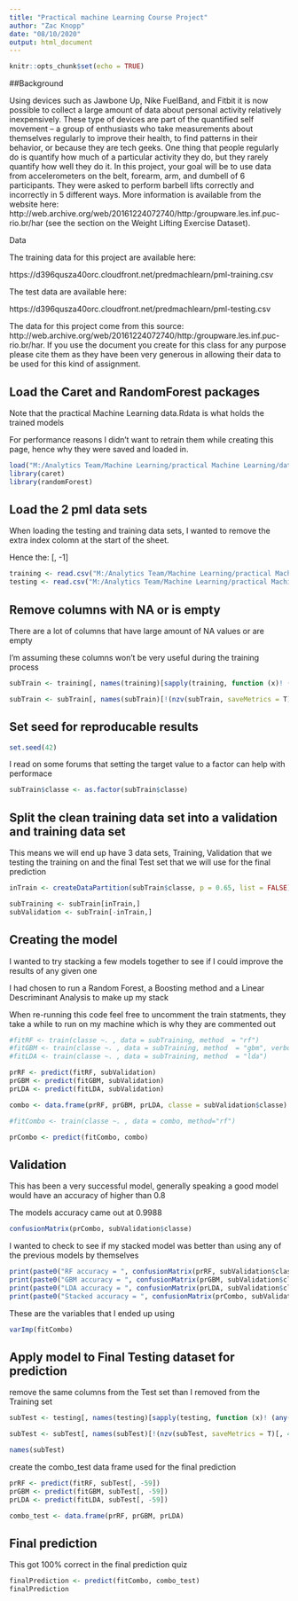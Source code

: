 ---
title: "Practical machine Learning Course Project"
author: "Zac Knopp"
date: "08/10/2020"
output: html_document
---

```{r setup, include=FALSE}
knitr::opts_chunk$set(echo = TRUE)
```

##Background

Using devices such as Jawbone Up, Nike FuelBand, and Fitbit it is now possible to collect a large amount of data about personal activity relatively inexpensively. These type of devices are part of the quantified self movement – a group of enthusiasts who take measurements about themselves regularly to improve their health, to find patterns in their behavior, or because they are tech geeks. One thing that people regularly do is quantify how much of a particular activity they do, but they rarely quantify how well they do it. In this project, your goal will be to use data from accelerometers on the belt, forearm, arm, and dumbell of 6 participants. They were asked to perform barbell lifts correctly and incorrectly in 5 different ways. More information is available from the website here: http://web.archive.org/web/20161224072740/http:/groupware.les.inf.puc-rio.br/har (see the section on the Weight Lifting Exercise Dataset).

Data

The training data for this project are available here:

https://d396qusza40orc.cloudfront.net/predmachlearn/pml-training.csv

The test data are available here:

https://d396qusza40orc.cloudfront.net/predmachlearn/pml-testing.csv

The data for this project come from this source: http://web.archive.org/web/20161224072740/http:/groupware.les.inf.puc-rio.br/har. If you use the document you create for this class for any purpose please cite them as they have been very generous in allowing their data to be used for this kind of assignment.



## Load the Caret and RandomForest packages

Note that the practical Machine Learning data.Rdata is what holds the trained models

For performance reasons I didn't want to retrain them while creating this page, hence why they were saved and loaded in.

```{r load packages}
load("M:/Analytics Team/Machine Learning/practical Machine Learning/data/processed/practical Machine Learning data.Rdata")
library(caret)
library(randomForest)
```

## Load the 2 pml data sets

When loading the testing and training data sets, I wanted to remove the extra index colomn at the start of the sheet. 

Hence the: [, -1]

```{r load}
training <- read.csv("M:/Analytics Team/Machine Learning/practical Machine Learning/data/pml-training.csv")[, -1]
testing <- read.csv("M:/Analytics Team/Machine Learning/practical Machine Learning/data/pml-testing.csv")[, -1]
```

## Remove columns with NA or is empty

There are a lot of columns that have large amount of NA values or are empty

I'm assuming these columns won't be very useful during the training process

```{r clean}
subTrain <- training[, names(training)[sapply(training, function (x)! (any(is.na(x) | x == "")))]]

subTrain <- subTrain[, names(subTrain)[!(nzv(subTrain, saveMetrics = T)[, 4])]]
```

## Set seed for reproducable results
```{r seed}
set.seed(42)
```

I read on some forums that setting the target value to a factor can help with performace 
```{r factor}
subTrain$classe <- as.factor(subTrain$classe)
```


## Split the clean training data set into a validation and training data set

This means we will end up have 3 data sets, Training, Validation that we testing the training on and the final Test set that we will use for the final prediction 

```{r partition}
inTrain <- createDataPartition(subTrain$classe, p = 0.65, list = FALSE)

subTraining <- subTrain[inTrain,]
subValidation <- subTrain[-inTrain,]
```


## Creating the model 

I wanted to try stacking a few models together to see if I could improve the results of any given one

I had chosen to run a Random Forest, a Boosting method and a Linear Descriminant Analysis to make up my stack

When re-running this code feel free to uncomment the train statments, they take a while to run on my machine which is why they are commented out

```{r Train}
#fitRF <- train(classe ~. , data = subTraining, method  = "rf")
#fitGBM <- train(classe ~. , data = subTraining, method  = "gbm", verbose=FALSE)
#fitLDA <- train(classe ~. , data = subTraining, method  = "lda")

prRF <- predict(fitRF, subValidation)
prGBM <- predict(fitGBM, subValidation)
prLDA <- predict(fitLDA, subValidation)

combo <- data.frame(prRF, prGBM, prLDA, classe = subValidation$classe)

#fitCombo <- train(classe ~. , data = combo, method="rf")

prCombo <- predict(fitCombo, combo)
```



## Validation

This has been a very successful model, generally speaking a good model would have an accuracy of higher than 0.8 

The models accuracy came out at 0.9988

```{r val}
confusionMatrix(prCombo, subValidation$classe)
```

I wanted to check to see if my stacked model was better than using any of the previous models by themselves

```{r comparision}
print(paste0("RF accuracy = ", confusionMatrix(prRF, subValidation$classe)$overall['Accuracy']))
print(paste0("GBM accuracy = ", confusionMatrix(prGBM, subValidation$classe)$overall['Accuracy']))
print(paste0("LDA accuracy = ", confusionMatrix(prLDA, subValidation$classe)$overall['Accuracy']))
print(paste0("Stacked accuracy = ", confusionMatrix(prCombo, subValidation$classe)$overall['Accuracy']))

```

These are the variables that I ended up using 

```{r var}
varImp(fitCombo)
```

## Apply model to Final Testing dataset for prediction 

remove the same columns from the Test set than I removed from the Training set

```{r columns}
subTest <- testing[, names(testing)[sapply(testing, function (x)! (any(is.na(x) | x == "")))]]

subTest <- subTest[, names(subTest)[!(nzv(subTest, saveMetrics = T)[, 4])]]

names(subTest)
```


create the combo_test data frame used for the final prediction 

```{r test predict}
prRF <- predict(fitRF, subTest[, -59])
prGBM <- predict(fitGBM, subTest[, -59])
prLDA <- predict(fitLDA, subTest[, -59])

combo_test <- data.frame(prRF, prGBM, prLDA)
```

## Final prediction 

This got 100% correct in the final prediction quiz

```{r Final predict}
finalPrediction <- predict(fitCombo, combo_test)
finalPrediction
```








